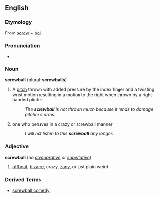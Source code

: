 ==English==

===Etymology===
From [[screw]] + [[ball]]

===Pronunciation===
*{{audio|en-us-screwball.ogg|Audio (US)}}

===Noun===
'''screwball''' (plural: '''screwballs''')

#{{baseball}} A [[pitch]] thrown with added pressure by the index finger and a twisting wrist motion resulting in a motion to the right when thrown by a right-handed pitcher
#: ''The '''screwball''' is not thrown much because it tends to damage pitcher's arms.''
# one who behaves in a crazy or screwball manner
#: ''I will not listen to this '''screwball''' any longer.''

===Adjective=== 
'''screwball''' (''no [[comparative]] or [[superlative]]'')
#[[offbeat]], [[bizarre]], crazy, [[zany]], or just plain weird

===Derived Terms===
*[[screwball comedy]]